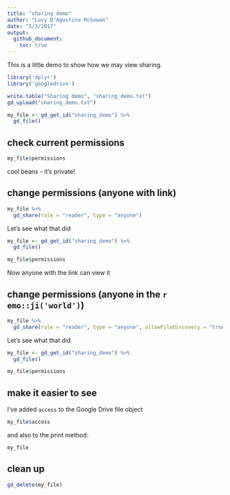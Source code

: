 ```yaml
---
title: "sharing demo"
author: "Lucy D’Agostino McGowan"
date: "5/3/2017"
output: 
  github_document:
    toc: true
---
```


This is a little demo to show how we may view sharing.

```r
library('dplyr')
library('googledrive')
```

```r
write.table("Sharing demo", "sharing_demo.txt")
gd_upload("sharing_demo.txt")
```

```r
my_file <- gd_get_id("sharing_demo") %>%
  gd_file()
```

## check current permissions
```r
my_file$permissions
```

cool beans - it's private!

## change permissions (anyone with link)

```r
my_file %>%
  gd_share(role = "reader", type = "anyone")
```

Let's see what that did

```r
my_file <- gd_get_id("sharing_demo") %>%
  gd_file()

my_file$permissions
```

Now anyone with the link can view it

## change permissions (anyone in the `r emo::ji('world')`)

```r
my_file %>%
  gd_share(role = "reader", type = "anyone", allowFileDiscovery = "true")
```

Let's see what that did

```r
my_file <- gd_get_id("sharing_demo") %>%
  gd_file()

my_file$permissions
```

## make it easier to see

I've added `access` to the Google Drive file object
```r
my_file$access
```

and also to the print method:

```r
my_file
```

## clean up

```r
gd_delete(my_file)
```

